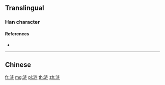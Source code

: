 {{character info/new}}
{{also|漣}}
==Translingual==

===Han character===
{{Han char|rn=85|rad=水|as=07|sn=10|four=|canj=EYKQ|ids=⿰氵连}}

====References====
* {{Han ref|kx=0633.371|hdz=31620.110|uh=6D9F|ud=28063}}

----

==Chinese==
{{zh-see|漣}}

[[fr:涟]]
[[mg:涟]]
[[pl:涟]]
[[th:涟]]
[[zh:涟]]